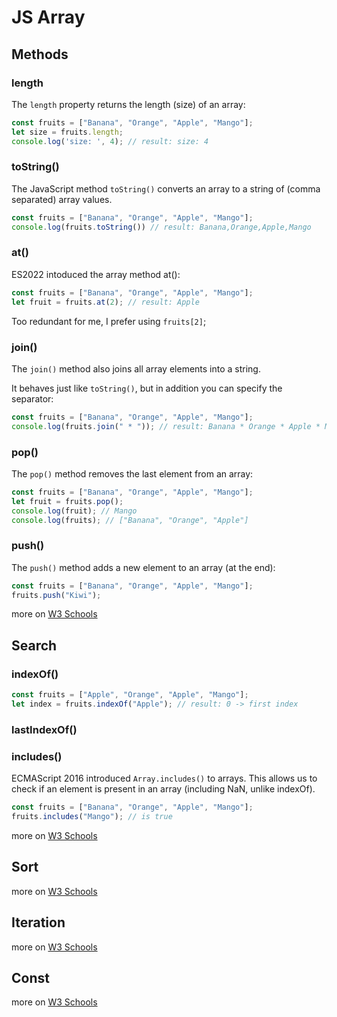 # JS Array

## Methods

### length

The `length` property returns the length (size) of an array:

```js
const fruits = ["Banana", "Orange", "Apple", "Mango"];
let size = fruits.length;
console.log('size: ', 4); // result: size: 4
```

### toString()

The JavaScript method `toString()` converts an array to a string of (comma separated) array values.

```js
const fruits = ["Banana", "Orange", "Apple", "Mango"];
console.log(fruits.toString()) // result: Banana,Orange,Apple,Mango
```

### at()

ES2022 intoduced the array method at():

```js
const fruits = ["Banana", "Orange", "Apple", "Mango"];
let fruit = fruits.at(2); // result: Apple
```

Too redundant for me, I prefer using `fruits[2]`;

### join()

The `join()` method also joins all array elements into a string.

It behaves just like `toString()`, but in addition you can specify the separator:

```js
const fruits = ["Banana", "Orange", "Apple", "Mango"];
console.log(fruits.join(" * ")); // result: Banana * Orange * Apple * Mango
```

### pop()

The `pop()` method removes the last element from an array:

```js
const fruits = ["Banana", "Orange", "Apple", "Mango"];
let fruit = fruits.pop();
console.log(fruit); // Mango
console.log(fruits); // ["Banana", "Orange", "Apple"]
```

### push()

The `push()` method adds a new element to an array (at the end):

```js
const fruits = ["Banana", "Orange", "Apple", "Mango"];
fruits.push("Kiwi");
```

more on [W3 Schools](https://www.w3schools.com/js/js_array_methods.asp#mark_shift)
## Search

### indexOf()

```js
const fruits = ["Apple", "Orange", "Apple", "Mango"];
let index = fruits.indexOf("Apple"); // result: 0 -> first index

```

### lastIndexOf()



### includes()

ECMAScript 2016 introduced `Array.includes()` to arrays. This allows us to check if an element is present in an array (including NaN, unlike indexOf).

```js
const fruits = ["Banana", "Orange", "Apple", "Mango"];
fruits.includes("Mango"); // is true

```

more on [W3 Schools](https://www.w3schools.com/js/js_array_search.asp#mark_find)

## Sort


more on [W3 Schools](https://www.w3schools.com/js/js_array_sort.asp#mark_numeric)


## Iteration


more on [W3 Schools](https://www.w3schools.com/js/js_array_iteration.asp#mark_every)


## Const


more on [W3 Schools](https://www.w3schools.com/js/js_array_const.asp)
